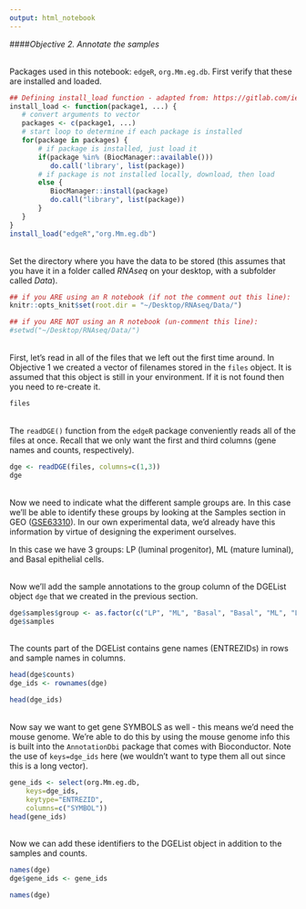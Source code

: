 ```yaml
---
output: html_notebook
---
```


####*Objective 2. Annotate the samples*


<br/>
Packages used in this notebook: `edgeR`, `org.Mm.eg.db`. First verify that these are installed and loaded.
```r
## Defining install_load function - adapted from: https://gitlab.com/iembry/install.load
install_load <- function(package1, ...) {   
   # convert arguments to vector
   packages <- c(package1, ...)
   # start loop to determine if each package is installed
   for(package in packages) {
       # if package is installed, just load it
       if(package %in% (BiocManager::available()))
          do.call('library', list(package))
       # if package is not installed locally, download, then load
       else {
          BiocManager::install(package)
          do.call("library", list(package))
       }
   }    
}
install_load("edgeR","org.Mm.eg.db")
```

<br/>
Set the directory where you have the data to be stored (this assumes that you have it in a folder called _RNAseq_ on your desktop, with a subfolder called _Data_). 
```r
## if you ARE using an R notebook (if not the comment out this line):
knitr::opts_knit$set(root.dir = "~/Desktop/RNAseq/Data/") 

## if you ARE NOT using an R notebook (un-comment this line):
#setwd("~/Desktop/RNAseq/Data/") 
```


<br/>
First, let's read in all of the files that we left out the first time around. In Objective 1 we created a vector of filenames stored in the `files` object. It is assumed that this object is still in your environment. If it is not found then you need to re-create it. 
```r
files
```

<br/>
The `readDGE()` function from the `edgeR` package conveniently reads all of the files at once. Recall that we only want the first and third columns (gene names and counts, respectively).
```r
dge <- readDGE(files, columns=c(1,3))
dge
```

<br/>
Now we need to indicate what the different sample groups are. In this case we'll be able to identify these groups by looking at the Samples section in GEO ([GSE63310](https://www.ncbi.nlm.nih.gov/geo/query/acc.cgi?acc=GSE63310)). In our own experimental data, we'd already have this information by virtue of designing the experiment ourselves.

In this case we have 3 groups: LP (luminal progenitor), ML (mature luminal), and Basal epithelial cells.

<br/>
Now we'll add the sample annotations to the group column of the DGEList object `dge` that we created in the previous section.
```r
dge$samples$group <- as.factor(c("LP", "ML", "Basal", "Basal", "ML", "LP", "Basal", "ML", "LP"))
dge$samples
```

<br/>
The counts part of the DGEList contains gene names (ENTREZIDs) in rows and sample names in columns.
```r
head(dge$counts)
dge_ids <- rownames(dge)

head(dge_ids)
```

<br/>
Now say we want to get gene SYMBOLS as well - this means we'd need the mouse genome. We're able to do this by using the mouse genome info this is built into the `AnnotationDbi` package that comes with Bioconductor. Note the use of `keys=dge_ids` here (we wouldn't want to type them all out since this is a long vector).
```r
gene_ids <- select(org.Mm.eg.db, 
    keys=dge_ids, 
    keytype="ENTREZID",
    columns=c("SYMBOL"))
head(gene_ids)
```

<br/>
Now we can add these identifiers to the DGEList object in addition to the samples and counts.
```r
names(dge)
dge$gene_ids <- gene_ids
```
```r
names(dge)
```